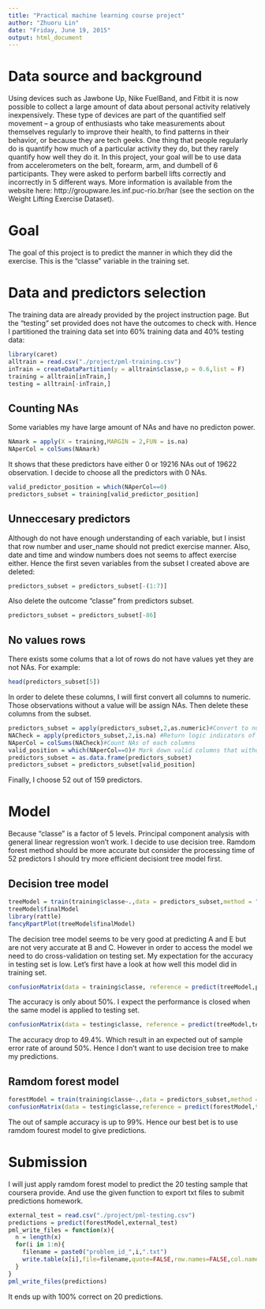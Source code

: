```yaml
---
title: "Practical machine learning course project"
author: "Zhuoru Lin"
date: "Friday, June 19, 2015"
output: html_document
---
```

# Data source and background

Using devices such as Jawbone Up, Nike FuelBand, and Fitbit it is now possible to collect a large amount of data about personal activity relatively inexpensively. These type of devices are part of the quantified self movement – a group of enthusiasts who take measurements about themselves regularly to improve their health, to find patterns in their behavior, or because they are tech geeks. One thing that people regularly do is quantify how much of a particular activity they do, but they rarely quantify how well they do it. In this project, your goal will be to use data from accelerometers on the belt, forearm, arm, and dumbell of 6 participants. They were asked to perform barbell lifts correctly and incorrectly in 5 different ways. More information is available from the website here: http://groupware.les.inf.puc-rio.br/har (see the section on the Weight Lifting Exercise Dataset). 

# Goal

The goal of this project is to predict the manner in which they did the exercise. This is the "classe" variable in the training set. 

# Data and predictors selection

The training data are already provided by the project instruction page. But the "testing" set provided does not have the outcomes to check with. Hence I partitioned the training data set into 60% training data and 40% testing data:

```r
library(caret)
alltrain = read.csv("./project/pml-training.csv")
inTrain = createDataPartition(y = alltrain$classe,p = 0.6,list = F)
training = alltrain[inTrain,]
testing = alltrain[-inTrain,]
```


## Counting NAs
Some variables my have large amount of NAs and have no predicton power. 
```r
NAmark = apply(X = training,MARGIN = 2,FUN = is.na)
NAperCol = colSums(NAmark)
``` 


It shows that these predictors have either 0 or 19216 NAs out of 19622 observation. I decide to choose all the predictors with 0 NAs.

```r
valid_predictor_position = which(NAperCol==0)
predictors_subset = training[valid_predictor_position]
```

## Unneccesary predictors
Although do not have enough understanding of each variable, but I insist that row number and user_name should not predict exercise manner. Also, date and time and window numbers does not seems to affect exercise either. 
Hence the first seven variables from the subset I created above are deleted:
```r
predictors_subset = predictors_subset[-(1:7)]
```

Also delete the outcome "classe" from predictors subset.
```r
predictors_subset = predictors_subset[-86]
```

## No values rows 
There exists some colums that a lot of rows do not have values yet they are not NAs. For example:
```r
head(predictors_subset[5])
```

In order to delete these columns, I will first convert all columns to numeric. Those observations without a value will be assign NAs. Then delete these columns from the subset.
```r
predictors_subset = apply(predictors_subset,2,as.numeric)#Convert to numeric vector
NACheck = apply(predictors_subset,2,is.na) #Return logic indicators of each observation
NAperCol = colSums(NACheck)#Count NAs of each columns
valid_position = which(NAperCol==0)# Mark down valid columns that without NAs.
predictors_subset = as.data.frame(predictors_subset)
predictors_subset = predictors_subset[valid_position]
```


Finally, I choose 52 out of 159 predictors.

# Model
Because "classe" is a factor of 5 levels. Principal component analysis with general linear regression won't work. I decide to use decision tree. Ramdom forest method should be more accurate but consider the processing time of 52 predictors I should try more efficient decisiont tree model first.

## Decision tree model

```r
treeModel = train(training$classe~.,data = predictors_subset,method = "rpart")
treeModel$finalModel
library(rattle)
fancyRpartPlot(treeModel$finalModel)
```

The decision tree model seems to be very good at predicting A and E but are not very accurate at B and C. However in order to access the model we need to do cross-validation on testing set. My expectation for the accuracy in testing set is low. Let's first have a look at how well this model did in training set.
```r
confusionMatrix(data = training$classe, reference = predict(treeModel,predictors_subset))
```

The accuracy is only about 50%. I expect the performance is closed when the same model is applied to testing set.
```r
confusionMatrix(data = testing$classe, reference = predict(treeModel,testing))
```

The accuracy drop to 49.4%. Which result in an expected out of sample error rate of around 50%. Hence I don't want to use decision tree to make my predictions.

## Ramdom forest model
```r
forestModel = train(training$classe~.,data = predictors_subset,method = "rf",trControl = trainControl(method = "cv",number = 4))
confusionMatrix(data = testing$classe,reference = predict(forestModel,testing))
```

The out of sample accuracy is up to 99%. Hence our best bet is to use ramdom fourest model to give predictions.



# Submission
I will just apply ramdom forest model to predict the 20 testing sample that coursera provide. And use the given function to export txt files to submit predictions homework.

```r
external_test = read.csv("./project/pml-testing.csv")
predictions = predict(forestModel,external_test)
pml_write_files = function(x){
  n = length(x)
  for(i in 1:n){
    filename = paste0("problem_id_",i,".txt")
    write.table(x[i],file=filename,quote=FALSE,row.names=FALSE,col.names=FALSE)
  }
}
pml_write_files(predictions)
```


It ends up with 100% correct on 20 predictions.